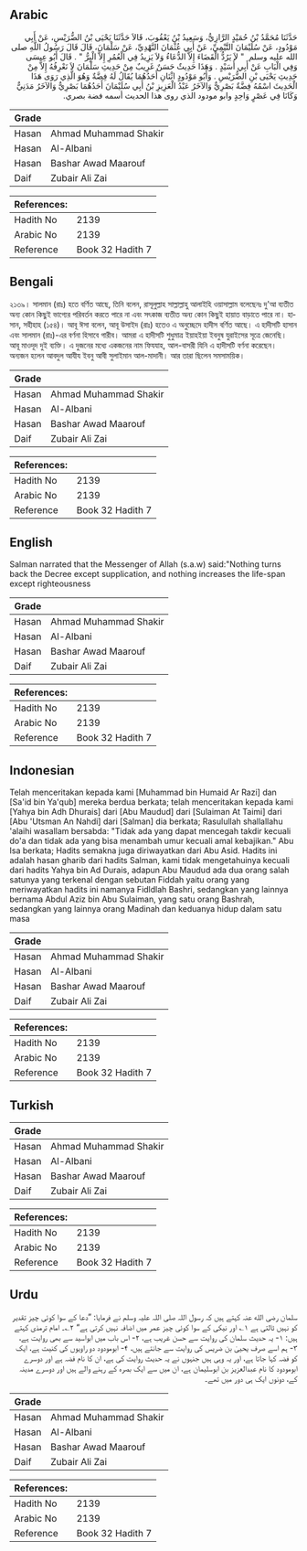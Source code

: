 ## Arabic


<div dir="rtl" lang="ar" style={{fontSize:'larger',backgroundColor:'#f8f9fa',padding:20}}>
حَدَّثَنَا مُحَمَّدُ بْنُ حُمَيْدٍ الرَّازِيُّ، وَسَعِيدُ بْنُ يَعْقُوبَ، قَالاَ حَدَّثَنَا يَحْيَى بْنُ الضُّرَيْسِ، عَنْ أَبِي مَوْدُودٍ، عَنْ سُلَيْمَانَ التَّيْمِيِّ، عَنْ أَبِي عُثْمَانَ النَّهْدِيِّ، عَنْ سَلْمَانَ، قَالَ قَالَ رَسُولُ اللَّهِ صلى الله عليه وسلم ‏ "‏ لاَ يَرُدُّ الْقَضَاءَ إِلاَّ الدُّعَاءُ وَلاَ يَزِيدُ فِي الْعُمُرِ إِلاَّ الْبِرُّ ‏"‏ ‏.‏ قَالَ أَبُو عِيسَى وَفِي الْبَابِ عَنْ أَبِي أُسَيْدٍ ‏.‏ وَهَذَا حَدِيثٌ حَسَنٌ غَرِيبٌ مِنْ حَدِيثِ سَلْمَانَ لاَ نَعْرِفُهُ إِلاَّ مِنْ حَدِيثِ يَحْيَى بْنِ الضُّرَيْسِ ‏.‏ وَأَبُو مَوْدُودٍ اثْنَانِ أَحَدُهُمَا يُقَالُ لَهُ فِضَّةٌ وَهُوَ الَّذِي رَوَى هَذَا الْحَدِيثَ اسْمُهُ فِضَّةٌ بَصْرِيٌّ وَالآخَرُ عَبْدُ الْعَزِيزِ بْنُ أَبِي سُلَيْمَانَ أَحَدُهُمَا بَصْرِيٌّ وَالآخَرُ مَدَنِيٌّ وَكَانَا فِي عَصْرٍ وَاحِدٍ وابو مودود الذي روى هذا الحديث أسمه فضة بصري. ‏
</div>
<div style={{backgroundColor:'#f8f9fa',padding:20, marginBottom: 10}}><table> <thead> <tr> <th>Grade</th> <th></th> </tr> </thead> <tbody> <tr><td>Hasan</td><td>Ahmad Muhammad Shakir</td></tr><tr><td>Hasan</td><td>Al-Albani</td></tr><tr><td>Hasan</td><td>Bashar Awad Maarouf</td></tr><tr><td>Daif</td><td>Zubair Ali Zai</td></tr></tbody></table><table> <thead> <tr> <th>References:</th> <th></th> </tr> </thead> <tbody><tr><td>Hadith No</td><td>2139</td></tr><tr><td>Arabic No</td><td>2139</td></tr><tr><td>Reference</td><td>Book 32 Hadith 7</td></tr></tbody></table></div>

## Bengali


<div dir="ltr" lang="bn" style={{fontSize:'larger',backgroundColor:'#f8f9fa',padding:20}}>
২১৩৯। সালমান (রাঃ) হতে বর্ণিত আছে, তিনি বলেন, রাসূলুল্লাহ সাল্লাল্লাহু আলাইহি ওয়াসাল্লাম বলেছেনঃ দু'আ ব্যতীত অন্য কোন কিছুই ভাগ্যের পরিবর্তন করতে পারে না এবং সৎকাজ ব্যতীত অন্য কোন কিছুই হায়াত বাড়াতে পারে না। হাসান, সহীহাহ (১৫৪)। আবূ ঈসা বলেন, আবূ উসাইদ (রাঃ) হতেও এ অনুচ্ছেদে হাদীস বর্ণিত আছে। এ হাদীসটি হাসান এবং সালমান (রাঃ)-এর বর্ণনা হিসাবে গারীব। আমরা এ হাদীসটি শুধুমাত্র ইয়াহইয়া ইবনুষ যুরাইসের সূত্রে জেনেছি। আবূ মাওদূদ দুই ব্যক্তি। এ দুজনের মধ্যে একজনের নাম ফিযযাহ, আল-বাসরী যিনি এ হাদীসটি বর্ণনা করেছেন। অন্যজন হলেন আবদুল আযীয ইবনু আবী সুলাইমান আল-মাদানী। আর তারা ছিলেন সমসাময়িক।
</div>
<div style={{backgroundColor:'#f8f9fa',padding:20, marginBottom: 10}}><table> <thead> <tr> <th>Grade</th> <th></th> </tr> </thead> <tbody> <tr><td>Hasan</td><td>Ahmad Muhammad Shakir</td></tr><tr><td>Hasan</td><td>Al-Albani</td></tr><tr><td>Hasan</td><td>Bashar Awad Maarouf</td></tr><tr><td>Daif</td><td>Zubair Ali Zai</td></tr></tbody></table><table> <thead> <tr> <th>References:</th> <th></th> </tr> </thead> <tbody><tr><td>Hadith No</td><td>2139</td></tr><tr><td>Arabic No</td><td>2139</td></tr><tr><td>Reference</td><td>Book 32 Hadith 7</td></tr></tbody></table></div>

## English


<div dir="ltr" lang="en" style={{fontSize:'larger',backgroundColor:'#f8f9fa',padding:20}}>
Salman narrated that the Messenger of Allah (s.a.w) said:"Nothing turns back the Decree except supplication, and nothing increases the life-span except righteousness
</div>
<div style={{backgroundColor:'#f8f9fa',padding:20, marginBottom: 10}}><table> <thead> <tr> <th>Grade</th> <th></th> </tr> </thead> <tbody> <tr><td>Hasan</td><td>Ahmad Muhammad Shakir</td></tr><tr><td>Hasan</td><td>Al-Albani</td></tr><tr><td>Hasan</td><td>Bashar Awad Maarouf</td></tr><tr><td>Daif</td><td>Zubair Ali Zai</td></tr></tbody></table><table> <thead> <tr> <th>References:</th> <th></th> </tr> </thead> <tbody><tr><td>Hadith No</td><td>2139</td></tr><tr><td>Arabic No</td><td>2139</td></tr><tr><td>Reference</td><td>Book 32 Hadith 7</td></tr></tbody></table></div>

## Indonesian


<div dir="ltr" lang="id" style={{fontSize:'larger',backgroundColor:'#f8f9fa',padding:20}}>
Telah menceritakan kepada kami [Muhammad bin Humaid Ar Razi] dan [Sa'id bin Ya'qub] mereka berdua berkata; telah menceritakan kepada kami [Yahya bin Adh Dhurais] dari [Abu Maudud] dari [Sulaiman At Taimi] dari [Abu 'Utsman An Nahdi] dari [Salman] dia berkata; Rasulullah shallallahu 'alaihi wasallam bersabda: "Tidak ada yang dapat mencegah takdir kecuali do'a dan tidak ada yang bisa menambah umur kecuali amal kebajikan." Abu Isa berkata; Hadits semakna juga diriwayatkan dari Abu Asid. Hadits ini adalah hasan gharib dari hadits Salman, kami tidak mengetahuinya kecuali dari hadits Yahya bin Ad Durais, adapun Abu Maudud ada dua orang salah satunya yang terkenal dengan sebutan Fiddah yaitu orang yang meriwayatkan hadits ini namanya Fidldlah Bashri, sedangkan yang lainnya bernama Abdul Aziz bin Abu Sulaiman, yang satu orang Bashrah, sedangkan yang lainnya orang Madinah dan keduanya hidup dalam satu masa
</div>
<div style={{backgroundColor:'#f8f9fa',padding:20, marginBottom: 10}}><table> <thead> <tr> <th>Grade</th> <th></th> </tr> </thead> <tbody> <tr><td>Hasan</td><td>Ahmad Muhammad Shakir</td></tr><tr><td>Hasan</td><td>Al-Albani</td></tr><tr><td>Hasan</td><td>Bashar Awad Maarouf</td></tr><tr><td>Daif</td><td>Zubair Ali Zai</td></tr></tbody></table><table> <thead> <tr> <th>References:</th> <th></th> </tr> </thead> <tbody><tr><td>Hadith No</td><td>2139</td></tr><tr><td>Arabic No</td><td>2139</td></tr><tr><td>Reference</td><td>Book 32 Hadith 7</td></tr></tbody></table></div>

## Turkish


<div dir="ltr" lang="tr" style={{fontSize:'larger',backgroundColor:'#f8f9fa',padding:20}}>

</div>
<div style={{backgroundColor:'#f8f9fa',padding:20, marginBottom: 10}}><table> <thead> <tr> <th>Grade</th> <th></th> </tr> </thead> <tbody> <tr><td>Hasan</td><td>Ahmad Muhammad Shakir</td></tr><tr><td>Hasan</td><td>Al-Albani</td></tr><tr><td>Hasan</td><td>Bashar Awad Maarouf</td></tr><tr><td>Daif</td><td>Zubair Ali Zai</td></tr></tbody></table><table> <thead> <tr> <th>References:</th> <th></th> </tr> </thead> <tbody><tr><td>Hadith No</td><td>2139</td></tr><tr><td>Arabic No</td><td>2139</td></tr><tr><td>Reference</td><td>Book 32 Hadith 7</td></tr></tbody></table></div>

## Urdu


<div dir="rtl" lang="ur" style={{fontSize:'larger',backgroundColor:'#f8f9fa',padding:20}}>
سلمان رضی الله عنہ کہتے ہیں کہ رسول اللہ صلی اللہ علیہ وسلم نے فرمایا: ”دعا کے سوا کوئی چیز تقدیر کو نہیں ٹالتی ہے ۱؎ اور نیکی کے سوا کوئی چیز عمر میں اضافہ نہیں کرتی ہے“ ۲؎۔ امام ترمذی کہتے ہیں: ۱- یہ حدیث سلمان کی روایت سے حسن غریب ہے، ۲- اس باب میں ابواسید سے بھی روایت ہے، ۳- ہم اسے صرف یحییٰ بن ضریس کی روایت سے جانتے ہیں، ۴- ابومودود دو راویوں کی کنیت ہے، ایک کو فضہ کہا جاتا ہے، اور یہ وہی ہیں جنہوں نے یہ حدیث روایت کی ہے، ان کا نام فضہ ہے اور دوسرے ابومودود کا نام عبدالعزیز بن ابوسلیمان ہے، ان میں سے ایک بصرہ کے رہنے والے ہیں اور دوسرے مدینہ کے، دونوں ایک ہی دور میں تھے۔
</div>
<div style={{backgroundColor:'#f8f9fa',padding:20, marginBottom: 10}}><table> <thead> <tr> <th>Grade</th> <th></th> </tr> </thead> <tbody> <tr><td>Hasan</td><td>Ahmad Muhammad Shakir</td></tr><tr><td>Hasan</td><td>Al-Albani</td></tr><tr><td>Hasan</td><td>Bashar Awad Maarouf</td></tr><tr><td>Daif</td><td>Zubair Ali Zai</td></tr></tbody></table><table> <thead> <tr> <th>References:</th> <th></th> </tr> </thead> <tbody><tr><td>Hadith No</td><td>2139</td></tr><tr><td>Arabic No</td><td>2139</td></tr><tr><td>Reference</td><td>Book 32 Hadith 7</td></tr></tbody></table></div>